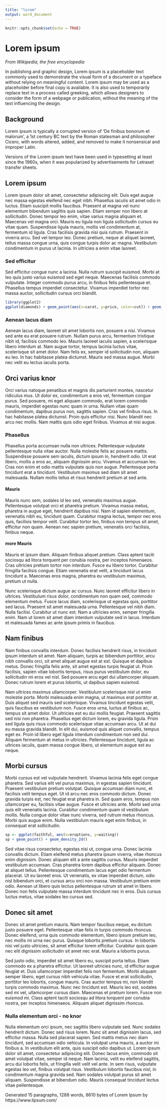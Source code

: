 ```yaml
---
title: "lorem"
output: word_document
---
```


```r
knitr::opts_chunk$set(echo = TRUE)
```

# Lorem ipsum

_From Wikipedia, the free encyclopedia_

In publishing and graphic design, Lorem ipsum is a placeholder text commonly used to demonstrate the visual form of a document or a typeface without relying on meaningful content. Lorem ipsum may be used as a placeholder before final copy is available. It is also used to temporarily replace text in a process called greeking, which allows designers to consider the form of a webpage or publication, without the meaning of the text influencing the design.

## Background
Lorem ipsum is typically a corrupted version of 'De finibus bonorum et malorum', a 1st century BC text by the Roman statesman and philosopher Cicero, with words altered, added, and removed to make it nonsensical and improper Latin.

Versions of the Lorem ipsum text have been used in typesetting at least since the 1960s, when it was popularized by advertisements for Letraset transfer sheets.

## Lorem ipsum 
Lorem ipsum dolor sit amet, consectetur adipiscing elit. Duis eget augue nec massa egestas eleifend nec eget nibh. Phasellus iaculis sit amet odio in luctus. Etiam suscipit mollis faucibus. Praesent at magna vel nunc elementum bibendum sagittis quis sapien. Etiam semper non libero at sollicitudin. Donec tempor leo enim, vitae varius magna aliquam et. Maecenas vel magna orci. Mauris eu ligula non ligula sollicitudin cursus eu vitae quam. Suspendisse ligula mauris, mollis vel condimentum at, fermentum id ligula. Cras facilisis gravida nisi quis rutrum. Praesent in viverra arcu. Sed vel tempor leo. Donec pretium, neque at aliquet laoreet, tellus massa congue urna, quis congue turpis dolor ac magna. Vestibulum condimentum in purus ut lacinia. In ultricies a enim vitae laoreet.

### Sed efficitur
Sed efficitur congue nunc a lacinia. Nulla rutrum suscipit euismod. Morbi at leo quis justo varius euismod sed eget neque. Maecenas facilisis commodo vulputate. Integer commodo purus arcu, in finibus felis pellentesque et. Phasellus tempus imperdiet consectetur. Vivamus imperdiet tortor nec massa auctor, sollicitudin cursus orci blandit.

```r
library(ggplot2)
ggplot(diamonds) + geom_point(aes(x=carat, y=price, color=cut)) + geom_smooth(aes(x=carat, y=price, color=cut)) 
```


### Aenean lacus diam
Aenean lacus diam, laoreet sit amet lobortis non, posuere a nisi. Vivamus sed ante eu erat posuere rutrum. Nullam purus arcu, fermentum tristique nibh id, facilisis commodo leo. Mauris laoreet iaculis sapien, a scelerisque libero interdum at. Nam augue tortor, tempus lacinia luctus vitae, scelerisque sit amet dolor. Nam felis ex, semper id sollicitudin non, aliquam eu leo. In hac habitasse platea dictumst. Mauris sed massa augue. Morbi nec velit eu lectus iaculis porta.

## Orci varius knor
Orci varius natoque penatibus et magnis dis parturient montes, nascetur ridiculus mus. Ut dolor ex, condimentum a eros vel, fermentum congue purus. Sed posuere, mi eget aliquam commodo, erat lorem commodo mauris, imperdiet egestas nunc quam in urna. Nullam vitae quam condimentum, dapibus purus non, sagittis sapien. Cras vel finibus risus. In hac habitasse platea dictumst. Proin quis efficitur nisi. Nunc blandit nec arcu nec mollis. Nam mattis quis odio eget finibus. Vivamus at nisi augue.

### Phasellus
Phasellus porta accumsan nulla non ultrices. Pellentesque vulputate pellentesque nulla vitae auctor. Nulla molestie felis ac posuere mattis. Suspendisse posuere sem iaculis, dictum ipsum in, hendrerit odio. Ut erat libero, mollis a eros ac, aliquam dignissim arcu. Vivamus et accumsan leo. Cras non enim et odio mattis vulputate quis non augue. Pellentesque porta tincidunt erat a tincidunt. Vestibulum maximus sed diam sit amet malesuada. Nullam mollis tellus et risus hendrerit pretium at sed ante.

#### Mauris
Mauris nunc sem, sodales id leo sed, venenatis maximus augue. Pellentesque volutpat orci et pharetra pretium. Vivamus massa metus, pharetra in augue eget, hendrerit dapibus nisl. Nam id sapien elementum, venenatis nibh eu, tincidunt quam. Curabitur magna lectus, tempor nec eros quis, facilisis tempor velit. Curabitur tortor leo, finibus non tempus sit amet, efficitur non quam. Aenean nec sapien pretium, venenatis orci facilisis, finibus neque.

#### more Mauris
Mauris et ipsum diam. Aliquam finibus aliquet pretium. Class aptent taciti sociosqu ad litora torquent per conubia nostra, per inceptos himenaeos. Cras ultricies pretium tortor non interdum. Fusce eu libero tortor. Curabitur fringilla facilisis congue. Etiam venenatis erat velit, a tincidunt lacus tincidunt a. Maecenas eros magna, pharetra eu vestibulum maximus, pretium ut nulla.

Nunc scelerisque dictum augue ac cursus. Nunc laoreet efficitur libero in ultrices. Vestibulum risus dolor, condimentum non quam sed, commodo elementum metus. Fusce lacus diam, scelerisque ut egestas quis, porttitor sed lacus. Praesent sit amet malesuada urna. Pellentesque vel nibh diam. Nulla facilisi. Curabitur ut nunc est. Nam a ultricies enim, semper fringilla enim. Nam ut lorem sit amet diam interdum vulputate sed in lacus. Interdum et malesuada fames ac ante ipsum primis in faucibus.

## Nam finibus
Nam finibus convallis interdum. Donec facilisis hendrerit risus, in tincidunt ipsum interdum sit amet. Nam aliquam, turpis ac bibendum porttitor, arcu nibh convallis orci, sit amet aliquet augue est at est. Quisque et dapibus metus. Donec fringilla felis ante, sit amet egestas turpis feugiat ut. Proin facilisis, sapien vitae lobortis tempus, risus purus vestibulum dolor, eu sollicitudin mi eros vel nisl. Sed posuere arcu eget dui ullamcorper aliquam. Donec rutrum lorem et purus lobortis, ut dapibus sapien euismod.

Nam ultrices maximus ullamcorper. Vestibulum scelerisque nisl ut enim molestie porta. Morbi malesuada enim magna, ut maximus erat porttitor at. Duis aliquet sed mauris sed scelerisque. Vivamus tincidunt egestas velit, quis faucibus ex vestibulum non. Fusce eros urna, luctus at finibus ac, tempus sit amet dolor. Ut ultricies est eu dui mollis feugiat. Praesent sagittis sed nisi non pharetra. Phasellus eget dictum lorem, eu gravida ligula. Proin sed ligula quis risus commodo scelerisque vitae accumsan arcu. Ut at dui eu massa gravida blandit. In elit dui, euismod quis aliquet convallis, tempus eget ex. Proin id libero eget ligula interdum condimentum non sed dui. Aliquam fermentum at metus in ultricies. Pellentesque tincidunt, ligula ac ultrices iaculis, quam massa congue libero, ut elementum augue est eu neque.

## Morbi cursus 
Morbi cursus est vel vulputate hendrerit. Vivamus lacinia felis eget congue pharetra. Sed varius elit vel purus maximus, in egestas sapien tincidunt. Praesent vestibulum pretium volutpat. Quisque accumsan diam nunc, et facilisis velit tempus eget. Ut id arcu nec eros commodo dictum. Donec gravida turpis est, nec feugiat erat pharetra in. Sed quam eros, tempus non ullamcorper eu, facilisis vitae augue. Fusce et ultricies ante. Morbi sed urna quis elit venenatis lacinia. Curabitur condimentum quam id vestibulum mollis. Nulla congue dolor vitae nunc viverra, sed rutrum metus rhoncus. Morbi quis augue enim. Nulla vestibulum mauris eget enim finibus, in consequat erat sollicitudin.

```r
sp <- ggplot(faithful, aes(x=eruptions, y=waiting)) 
sp + geom_point() + geom_density_2d()
```


Sed vitae risus consectetur, egestas nisi ut, congue urna. Donec lacinia convallis dictum. Etiam eleifend metus pharetra ipsum viverra, vitae rhoncus enim dignissim. Donec aliquam elit a ante sagittis cursus. Mauris imperdiet vestibulum accumsan. Cras pharetra lorem dapibus efficitur aliquam. Donec at aliquet tellus. Pellentesque condimentum lacus eget odio fermentum placerat. Ut eu laoreet eros. Ut venenatis, ex vitae imperdiet dictum, odio nisl bibendum orci, et cursus arcu orci non massa. Vestibulum pretium enim odio. Aenean ut libero quis lectus pellentesque rutrum sit amet in libero. Donec non felis vulputate massa interdum tincidunt nec in eros. Duis cursus luctus metus, vitae sodales leo cursus sed.

## Donec sit amet
Donec sit amet pretium mauris. Nam tempor faucibus neque, eu dictum justo posuere eget. Pellentesque vitae felis in turpis commodo rhoncus. Donec eleifend, urna quis commodo elementum, libero ipsum pretium leo, nec mollis mi urna nec purus. Quisque lobortis pretium cursus. In lobortis nisi vel justo ultricies, sit amet efficitur lorem efficitur. Curabitur quis quam nec elit dignissim sollicitudin sit amet nec erat. Mauris a lobortis purus.

Sed justo odio, imperdiet sit amet libero eu, suscipit porta tellus. Etiam commodo ex a pharetra efficitur. Ut laoreet ultricies nunc, id efficitur augue feugiat et. Duis ullamcorper imperdiet felis non fermentum. Morbi aliquam semper libero, eget cursus nibh vehicula vitae. Fusce et erat sollicitudin, porttitor leo lobortis, congue mauris. Cras auctor tempus mi, non blandit turpis commodo maximus. Nunc nec tincidunt est. Mauris leo est, sodales sed mi vel, ullamcorper cursus diam. Maecenas et pretium lorem. Fusce non euismod mi. Class aptent taciti sociosqu ad litora torquent per conubia nostra, per inceptos himenaeos. Aliquam aliquet dignissim rhoncus.

### Nulla elementum orci - no knor
Nulla elementum orci ipsum, nec sagittis libero vulputate sed. Nunc sodales hendrerit dictum. Donec sed risus lorem. Nunc sit amet dignissim lacus, sed efficitur massa. Nulla sed placerat sapien. Sed mattis metus nec diam tincidunt, sed accumsan odio vehicula. In volutpat urna mauris, a auctor mi finibus a. In vestibulum elit ante, quis suscipit odio dapibus ut. Lorem ipsum dolor sit amet, consectetur adipiscing elit. Donec lacus enim, commodo sit amet volutpat vitae, semper id neque. Nam lacinia, velit eu eleifend sagittis, arcu dui lobortis felis, ut fringilla velit velit vel ante. In sem risus, vulputate egestas leo vel, finibus volutpat risus. Vestibulum lobortis faucibus nisl, in condimentum magna gravida sed. Nam sodales volutpat purus sit amet aliquam. Suspendisse at bibendum odio. Mauris consequat tincidunt lectus vitae pellentesque.

Generated 15 paragraphs, 1288 words, 8610 bytes of Lorem Ipsum by https://www.lipsum.com/
